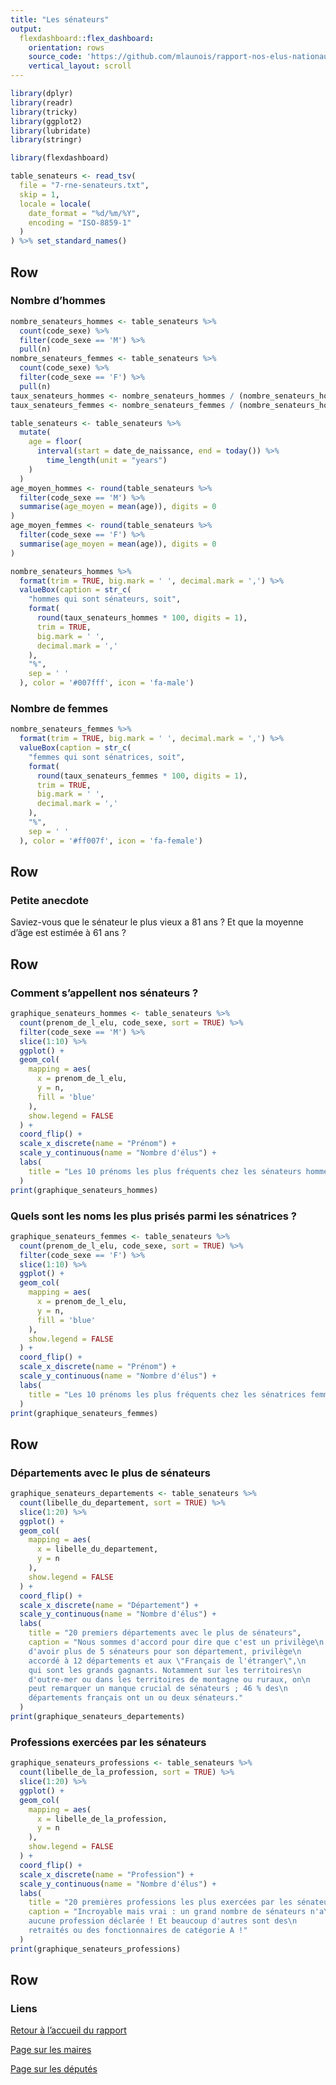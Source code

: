 ```yaml
---
title: "Les sénateurs"
output: 
  flexdashboard::flex_dashboard:
    orientation: rows
    source_code: 'https://github.com/mlaunois/rapport-nos-elus-nationaux'
    vertical_layout: scroll
---
```


```r
library(dplyr)
library(readr)
library(tricky)
library(ggplot2)
library(lubridate)
library(stringr)

library(flexdashboard)

table_senateurs <- read_tsv(
  file = "7-rne-senateurs.txt", 
  skip = 1, 
  locale = locale(
    date_format = "%d/%m/%Y",
    encoding = "ISO-8859-1"
  )
) %>% set_standard_names()
```

Row
------------------

### Nombre d'hommes

```r
nombre_senateurs_hommes <- table_senateurs %>%
  count(code_sexe) %>%
  filter(code_sexe == 'M') %>%
  pull(n)
nombre_senateurs_femmes <- table_senateurs %>%
  count(code_sexe) %>%
  filter(code_sexe == 'F') %>%
  pull(n)
taux_senateurs_hommes <- nombre_senateurs_hommes / (nombre_senateurs_hommes + nombre_senateurs_femmes)
taux_senateurs_femmes <- nombre_senateurs_femmes / (nombre_senateurs_hommes + nombre_senateurs_femmes)

table_senateurs <- table_senateurs %>%
  mutate(
    age = floor(
      interval(start = date_de_naissance, end = today()) %>%
        time_length(unit = "years")
    )
  )
age_moyen_hommes <- round(table_senateurs %>%
  filter(code_sexe == 'M') %>%
  summarise(age_moyen = mean(age)), digits = 0
)
age_moyen_femmes <- round(table_senateurs %>%
  filter(code_sexe == 'F') %>%
  summarise(age_moyen = mean(age)), digits = 0
)

nombre_senateurs_hommes %>%
  format(trim = TRUE, big.mark = ' ', decimal.mark = ',') %>%
  valueBox(caption = str_c(
    "hommes qui sont sénateurs, soit",
    format(
      round(taux_senateurs_hommes * 100, digits = 1),
      trim = TRUE,
      big.mark = ' ',
      decimal.mark = ','
    ),
    "%",
    sep = ' '
  ), color = '#007fff', icon = 'fa-male')
```

### Nombre de femmes

```r
nombre_senateurs_femmes %>%
  format(trim = TRUE, big.mark = ' ', decimal.mark = ',') %>%
  valueBox(caption = str_c(
    "femmes qui sont sénatrices, soit",
    format(
      round(taux_senateurs_femmes * 100, digits = 1),
      trim = TRUE,
      big.mark = ' ',
      decimal.mark = ','
    ),
    "%",
    sep = ' '
  ), color = '#ff007f', icon = 'fa-female')
```

Row
------------------

### Petite anecdote

Saviez-vous que le sénateur le plus vieux a 81 ans ? Et que la moyenne d'âge est estimée à 61 ans ?

Row
------------------

### Comment s'appellent nos sénateurs ?
```r
graphique_senateurs_hommes <- table_senateurs %>% 
  count(prenom_de_l_elu, code_sexe, sort = TRUE) %>%
  filter(code_sexe == 'M') %>%
  slice(1:10) %>%
  ggplot() +
  geom_col(
    mapping = aes(
      x = prenom_de_l_elu,
      y = n,
      fill = 'blue'
    ),
    show.legend = FALSE
  ) +
  coord_flip() +
  scale_x_discrete(name = "Prénom") +
  scale_y_continuous(name = "Nombre d'élus") +
  labs(
    title = "Les 10 prénoms les plus fréquents chez les sénateurs hommes"
  )
print(graphique_senateurs_hommes)
```

### Quels sont les noms les plus prisés parmi les sénatrices ?
```r
graphique_senateurs_femmes <- table_senateurs %>% 
  count(prenom_de_l_elu, code_sexe, sort = TRUE) %>%
  filter(code_sexe == 'F') %>%
  slice(1:10) %>%
  ggplot() +
  geom_col(
    mapping = aes(
      x = prenom_de_l_elu,
      y = n,
      fill = 'blue'
    ),
    show.legend = FALSE
  ) +
  coord_flip() +
  scale_x_discrete(name = "Prénom") +
  scale_y_continuous(name = "Nombre d'élus") +
  labs(
    title = "Les 10 prénoms les plus fréquents chez les sénatrices femmes"
  )
print(graphique_senateurs_femmes)
```


Row
------------------

### Départements avec le plus de sénateurs

```r
graphique_senateurs_departements <- table_senateurs %>% 
  count(libelle_du_departement, sort = TRUE) %>%
  slice(1:20) %>%
  ggplot() +
  geom_col(
    mapping = aes(
      x = libelle_du_departement,
      y = n
    ),
    show.legend = FALSE
  ) +
  coord_flip() +
  scale_x_discrete(name = "Département") +
  scale_y_continuous(name = "Nombre d'élus") +
  labs(
    title = "20 premiers départements avec le plus de sénateurs", 
    caption = "Nous sommes d'accord pour dire que c'est un privilège\n
    d'avoir plus de 5 sénateurs pour son département, privilège\n
    accordé à 12 départements et aux \"Français de l'étranger\",\n
    qui sont les grands gagnants. Notamment sur les territoires\n
    d'outre-mer ou dans les territoires de montagne ou ruraux, on\n
    peut remarquer un manque crucial de sénateurs ; 46 % des\n
    départements français ont un ou deux sénateurs."
  )
print(graphique_senateurs_departements)
```

### Professions exercées par les sénateurs

```r
graphique_senateurs_professions <- table_senateurs %>% 
  count(libelle_de_la_profession, sort = TRUE) %>%
  slice(1:20) %>%
  ggplot() +
  geom_col(
    mapping = aes(
      x = libelle_de_la_profession,
      y = n
    ),
    show.legend = FALSE
  ) +
  coord_flip() +
  scale_x_discrete(name = "Profession") +
  scale_y_continuous(name = "Nombre d'élus") +
  labs(
    title = "20 premières professions les plus exercées par les sénateurs", 
    caption = "Incroyable mais vrai : un grand nombre de sénateurs n'a\n
    aucune profession déclarée ! Et beaucoup d'autres sont des\n
    retraités ou des fonctionnaires de catégorie A !"
  )
print(graphique_senateurs_professions)
```

Row
------------------

### Liens

[Retour à l'accueil du rapport](rapport-rne.html)

[Page sur les maires](rapport-rne-maires.html)

[Page sur les députés](rapport-rne-deputes.html)